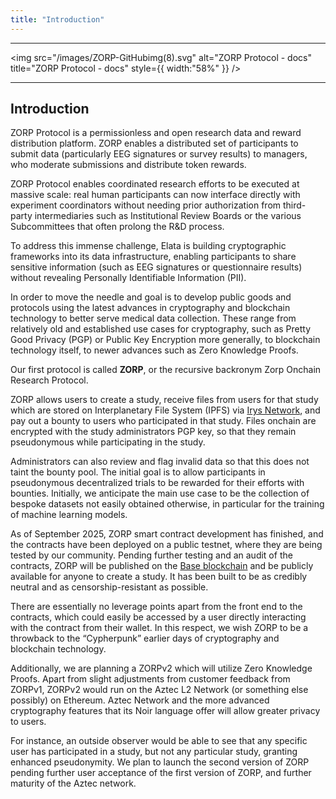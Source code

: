```yaml
---
title: "Introduction"
---
```


---

<img
  src="/images/ZORP-GitHubimg(8).svg"
  alt="ZORP Protocol - docs"
  title="ZORP Protocol - docs"
  style={{ width:"58%" }}
/>

---

## Introduction

ZORP Protocol is a permissionless and open research data and reward distribution platform. ZORP enables a distributed set of participants to submit data (particularly EEG signatures or survey results) to managers, who moderate submissions and distribute token rewards.

ZORP Protocol enables coordinated research efforts to be executed at massive scale: real human participants can now interface directly with experiment coordinators without needing prior authorization from third-party intermediaries such as Institutional Review Boards or the various Subcommittees that often prolong the R&D process.

To address this immense challenge, Elata is building cryptographic frameworks into its data infrastructure, enabling participants to share sensitive information (such as EEG signatures or questionnaire results) without revealing Personally Identifiable Information (PII).

In order to move the needle and goal is to develop public goods and protocols using the latest advances in cryptography and blockchain technology to better serve medical data collection. These range from relatively old and established use cases for cryptography, such as Pretty Good Privacy (PGP) or Public Key Encryption more generally, to blockchain technology itself, to newer advances such as Zero Knowledge Proofs.

Our first protocol is called **ZORP**, or the recursive backronym Zorp Onchain Research Protocol.

ZORP allows users to create a study, receive files from users for that study which are stored on Interplanetary File System (IPFS) via [Irys Network](https://irys.xyz/), and pay out a bounty to users who participated in that study. Files onchain are encrypted with the study administrators PGP key, so that they remain pseudonymous while participating in the study.

Administrators can also review and flag invalid data so that this does not taint the bounty pool. The initial goal is to allow participants in pseudonymous decentralized trials to be rewarded for their efforts with bounties. Initially, we anticipate the main use case to be the collection of bespoke datasets not easily obtained otherwise, in particular for the training of machine learning models.

As of September 2025, ZORP smart contract development has finished, and the contracts have been deployed on a public testnet, where they are being tested by our community. Pending further testing and an audit of the contracts, ZORP will be published on the [Base blockchain](http://base.org/) and be publicly available for anyone to create a study. It has been built to be as credibly neutral and as censorship-resistant as possible.

There are essentially no leverage points apart from the front end to the contracts, which could easily be accessed by a user directly interacting with the contract from their wallet. In this respect, we wish ZORP to be a throwback to the “Cypherpunk” earlier days of cryptography and blockchain technology.

Additionally, we are planning a ZORPv2 which will utilize Zero Knowledge Proofs. Apart from slight adjustments from customer feedback from ZORPv1, ZORPv2 would run on the Aztec L2 Network (or something else possibly) on Ethereum. Aztec Network and the more advanced cryptography features that its Noir language offer will allow greater privacy to users.

For instance, an outside observer would be able to see that any specific user has participated in a study, but not any particular study, granting enhanced pseudonymity. We plan to launch the second version of ZORP pending further user acceptance of the first version of ZORP, and further maturity of the Aztec network.